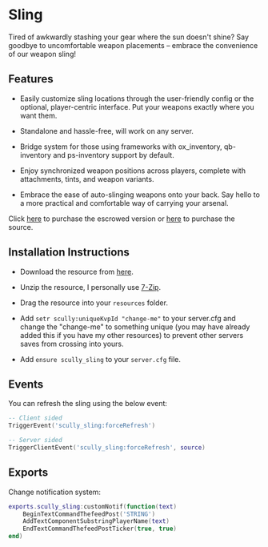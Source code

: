 # Sling

Tired of awkwardly stashing your gear where the sun doesn't shine? Say goodbye to uncomfortable weapon placements – embrace the convenience of our weapon sling!

## Features

- Easily customize sling locations through the user-friendly config or the optional, player-centric interface. Put your weapons exactly where you want them.

- Standalone and hassle-free, will work on any server.

- Bridge system for those using frameworks with ox_inventory, qb-inventory and ps-inventory support by default.

- Enjoy synchronized weapon positions across players, complete with attachments, tints, and weapon variants.

- Embrace the ease of auto-slinging weapons onto your back. Say hello to a more practical and comfortable way of carrying your arsenal.

Click [here](https://scullys-development.tebex.io/package/5068532) to purchase the escrowed version or [here](https://scullys-development.tebex.io/package/5100077) to purchase the source.

## Installation Instructions

- Download the resource from [here](https://keymaster.fivem.net/asset-grants).

- Unzip the resource, I personally use [7-Zip](https://www.7-zip.org/).

- Drag the resource into your `resources` folder.

- Add `setr scully:uniqueKvpId "change-me"` to your server.cfg and change the "change-me" to something unique (you may have already added this if you have my other resources) to prevent other servers saves from crossing into yours.

- Add `ensure scully_sling` to your `server.cfg` file.

## Events

You can refresh the sling using the below event:
```lua
-- Client sided
TriggerEvent('scully_sling:forceRefresh')

-- Server sided
TriggerClientEvent('scully_sling:forceRefresh', source)
```

## Exports

Change notification system:
```lua
exports.scully_sling:customNotif(function(text)
    BeginTextCommandThefeedPost('STRING')
    AddTextComponentSubstringPlayerName(text)
    EndTextCommandThefeedPostTicker(true, true)
end)
```
